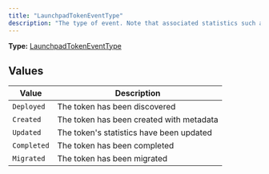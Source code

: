 ```yaml
---
title: "LaunchpadTokenEventType"
description: "The type of event. Note that associated statistics such as `buyCount1`, `price`, etc. are only available for `Updated` events."
---
```


**Type:** [LaunchpadTokenEventType](/api-reference/types/launchpadtokeneventtype)

## Values

| Value | Description |
|-------|-------------|
| `Deployed` | The token has been discovered |
| `Created` | The token has been created with metadata |
| `Updated` | The token's statistics have been updated |
| `Completed` | The token has been completed |
| `Migrated` | The token has been migrated |


